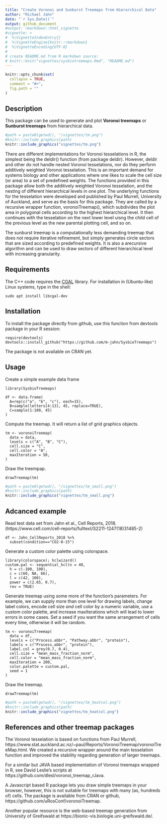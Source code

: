 ```yaml
---
title: "Create Voronoi and Sunburst Treemaps from Hierarchical Data"
author: "Michael Jahn"
date: "`r Sys.Date()`"
output: github_document
#output: rmarkdown::html_vignette
#vignette: >
#  %\VignetteIndexEntry{}
#  %\VignetteEngine{knitr::rmarkdown}
#  %\VignetteEncoding{UTF-8}
#
# create README.md from R markdown source:
# knitr::knit("vignettes/sysbiotreemaps.Rmd", "README.md")
---
```



```r
knitr::opts_chunk$set(
  collapse = TRUE,
  comment = "#>",
  fig.path = ""
)
```

## Description

This package can be used to generate and plot **Voronoi treemaps** or
**Sunburst treemaps** from hierarchical data. 

```r
#path = paste0(getwd(), "/vignettes/tm.png")
#knitr::include_graphics(path)
knitr::include_graphics("vignettes/tm.png")
```

There are different implementations for
Voronoi tesselations in R, the simplest being the deldir() function (from package deldir). However, deldir and other do not handle nested Voronoi tesselations, nor do they perform additively weighted Voronoi tesselation. This is an important demand for systems biology and other applications where one likes to scale the cell size (or area) to a set of predefined weights. The functions provided in this package allow both the additively weighted Voronoi tesselation, and the nesting of different hierarchical levels in one plot. The underlying functions for the tesselation
were developed and published by Paul Murrell, University of Auckland, and serve as the basis for this package. They are called by a recursive wrapper function, voronoiTreemap(), which subdivides the plot area in polygonal cells according to the highest hierarchical level.  It then continues with the tesselation on the next lower level uisng the child cell of the previous level as the new parental plotting cell, and so on. 

The sunburst treemap is a computationally less demanding treemap that does not require iterative refinement, but simply generates circle sectors that are sized according to predefined weights. It is also a arecursive algorithm and can be used to draw sectors of different hierarchical level with increasing granularity.

## Requirements

The C++ code requires the [CGAL](https://www.cgal.org/download.html) library.
For installation in (Ubuntu-like) Linux systems, type in the shell:

```
sudo apt install libcgal-dev
```

## Installation

To install the package directly from github, use this function from devtools package in your R session:

```
require(devtools)
devtools::install_github("https://github.com/m-jahn/SysbioTreemaps")
```
The package is not available on CRAN yet. 

## Usage

Create a simple example data frame

```
library(SysbioTreemaps)

df <- data.frame(
  A=rep(c("a", "b", "c"), each=15),
  B=sample(letters[4:13], 45, replace=TRUE),
  C=sample(1:100, 45)
)
```

Compute the treemap. It will return a list of grid graphics objects.

```
tm <- voronoiTreemap(
  data = data,
  levels = c("A", "B", "C"),
  cell.size = "C",
  cell.color = "A",
  maxIteration = 50,
)
```
Draw the treempap.

```
drawTreemap(tm)
```

```r
#path = paste0(getwd(), "/vignettes/tm_small.png")
#knitr::include_graphics(path)
knitr::include_graphics("vignettes/tm_small.png")
```

## Adcanced example

Read test data set from Jahn et al., Cell Reports, 2018.
(https://www.cell.com/cell-reports/fulltext/S2211-1247(18)31485-2)

```
df <- Jahn_CellReports_2018 %>%
  subset(condition=="CO2-0-15")
```

Generate a custom color palette using colorspace.

```
library(colorspace); hclwizard()
custom.pal <- sequential_hcl(n = 40, 
  h = c(-100, 100), 
  c = c(60, NA, 66), 
  l = c(42, 100), 
  power = c(2.65, 0.7), 
  rev = TRUE)
```

Generate treemap using some more of the function's parameters. For example, we can supply more than one level for drawing labels, change label colors, encode cell size *and* cell color by a numeric variable, use a custom color palette, and increase maxIterations which will lead to lower errors in some cases. Set a seed if you want the same arrangement of cells every time, otherwise it will be random.


```
tm <- voronoiTreemap(
  data = df,
  levels = c("Process.abbr", "Pathway.abbr", "protein"),
  labels = c("Process.abbr", "protein"),
  label.col = grey(0.7, 0.4),
  cell.size = "mean_mass_fraction_norm",
  cell.color = "mean_mass_fraction_norm",
  maxIteration = 200,
  color.palette = custom.pal, 
  seed = 1
)
```

Draw the treemap.

```
drawTreemap(tm)
```

```r
#path = paste0(getwd(), "/vignettes/tm_heatcol.png")
#knitr::include_graphics(path)
knitr::include_graphics("vignettes/tm_heatcol.png")
```

## References and other treemap packages


The Voronoi tesselation is based on functions from Paul Murrell, https://www.stat.auckland.ac.nz/~paul/Reports/VoronoiTreemap/voronoiTreeMap.html.
We created a recursive wrapper around the main tesselation function and
improved the stability regarding generation of larger treemaps.

For a similar but JAVA based implementation of Voronoi treemaps wrapped in R, see
David Leslie's scripts at https://github.com/dlesl/voronoi_treemap_rJava.

A Javascript based R package lets you draw simple treemaps in your browser, however,
this is not suitable for treemaps with many (as, hundreds of) cells. The package is
available from CRAN or github, https://github.com/uRosConf/voronoiTreemap.

Another popular resource is the web-based treemap generation from University of
Greifswald at https://bionic-vis.biologie.uni-greifswald.de/.
